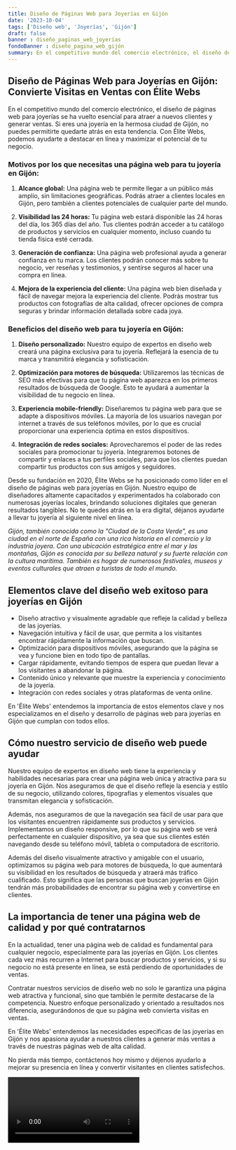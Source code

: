 ```yaml
---
title: Diseño de Páginas Web para Joyerías en Gijón
date: '2023-10-04'
tags: ['Diseño web', 'Joyerías', 'Gijón']
draft: false
banner : diseño_paginas_web_joyerías
fondoBanner : diseño_pagina_web_gijón
summary: En el competitivo mundo del comercio electrónico, el diseño de páginas web para joyerías se ha vuelto esencial para atraer a nuevos clientes y generar ventas. Si eres una joyería en la hermosa ciudad de Gijón, no puedes permitirte quedarte atrás en esta tendencia. Con Élite Webs, podemos ayudarte a destacar en línea y maximizar el potencial de tu negocio.
---
```


## **Diseño de Páginas Web para Joyerías en Gijón: Convierte Visitas en Ventas con Élite Webs**

En el competitivo mundo del comercio electrónico, el diseño de páginas web para joyerías se ha vuelto esencial para atraer a nuevos clientes y generar ventas. Si eres una joyería en la hermosa ciudad de Gijón, no puedes permitirte quedarte atrás en esta tendencia. Con Élite Webs, podemos ayudarte a destacar en línea y maximizar el potencial de tu negocio.

### **Motivos por los que necesitas una página web para tu joyería en Gijón:**

1. **Alcance global:** Una página web te permite llegar a un público más amplio, sin limitaciones geográficas. Podrás atraer a clientes locales en Gijón, pero también a clientes potenciales de cualquier parte del mundo.

2. **Visibilidad las 24 horas:** Tu página web estará disponible las 24 horas del día, los 365 días del año. Tus clientes podrán acceder a tu catálogo de productos y servicios en cualquier momento, incluso cuando tu tienda física esté cerrada.

3. **Generación de confianza:** Una página web profesional ayuda a generar confianza en tu marca. Los clientes podrán conocer más sobre tu negocio, ver reseñas y testimonios, y sentirse seguros al hacer una compra en línea.

4. **Mejora de la experiencia del cliente:** Una página web bien diseñada y fácil de navegar mejora la experiencia del cliente. Podrás mostrar tus productos con fotografías de alta calidad, ofrecer opciones de compra seguras y brindar información detallada sobre cada joya.

### **Beneficios del diseño web para tu joyería en Gijón:**

1. **Diseño personalizado:** Nuestro equipo de expertos en diseño web creará una página exclusiva para tu joyería. Reflejará la esencia de tu marca y transmitirá elegancia y sofisticación.

2. **Optimización para motores de búsqueda:** Utilizaremos las técnicas de SEO más efectivas para que tu página web aparezca en los primeros resultados de búsqueda de Google. Esto te ayudará a aumentar la visibilidad de tu negocio en línea.

3. **Experiencia mobile-friendly:** Diseñaremos tu página web para que se adapte a dispositivos móviles. La mayoría de los usuarios navegan por internet a través de sus teléfonos móviles, por lo que es crucial proporcionar una experiencia óptima en estos dispositivos.

4. **Integración de redes sociales:** Aprovecharemos el poder de las redes sociales para promocionar tu joyería. Integraremos botones de compartir y enlaces a tus perfiles sociales, para que los clientes puedan compartir tus productos con sus amigos y seguidores.

Desde su fundación en 2020, Élite Webs se ha posicionado como líder en el diseño de páginas web para joyerías en Gijón. Nuestro equipo de diseñadores altamente capacitados y experimentados ha colaborado con numerosas joyerías locales, brindando soluciones digitales que generan resultados tangibles. No te quedes atrás en la era digital, déjanos ayudarte a llevar tu joyería al siguiente nivel en línea.

*Gijón, también conocida como la "Ciudad de la Costa Verde", es una ciudad en el norte de España con una rica historia en el comercio y la industria joyera. Con una ubicación estratégica entre el mar y las montañas, Gijón es conocida por su belleza natural y su fuerte relación con la cultura marítima. También es hogar de numerosos festivales, museos y eventos culturales que atraen a turistas de todo el mundo.*

<GifSeo />

<Cta />

## Elementos clave del diseño web exitoso para joyerías en Gijón

- Diseño atractivo y visualmente agradable que refleje la calidad y belleza de las joyerías.
- Navegación intuitiva y fácil de usar, que permita a los visitantes encontrar rápidamente la información que buscan.
- Optimización para dispositivos móviles, asegurando que la página se vea y funcione bien en todo tipo de pantallas.
- Cargar rápidamente, evitando tiempos de espera que puedan llevar a los visitantes a abandonar la página.
- Contenido único y relevante que muestre la experiencia y conocimiento de la joyería.
- Integración con redes sociales y otras plataformas de venta online.

En 'Élite Webs' entendemos la importancia de estos elementos clave y nos especializamos en el diseño y desarrollo de páginas web para joyerías en Gijón que cumplan con todos ellos.

## Cómo nuestro servicio de diseño web puede ayudar

Nuestro equipo de expertos en diseño web tiene la experiencia y habilidades necesarias para crear una página web única y atractiva para su joyería en Gijón. Nos aseguramos de que el diseño refleje la esencia y estilo de su negocio, utilizando colores, tipografías y elementos visuales que transmitan elegancia y sofisticación.

Además, nos aseguramos de que la navegación sea fácil de usar para que los visitantes encuentren rápidamente sus productos y servicios. Implementamos un diseño responsive, por lo que su página web se verá perfectamente en cualquier dispositivo, ya sea que sus clientes estén navegando desde su teléfono móvil, tableta o computadora de escritorio.

Además del diseño visualmente atractivo y amigable con el usuario, optimizamos su página web para motores de búsqueda, lo que aumentará su visibilidad en los resultados de búsqueda y atraerá más tráfico cualificado. Esto significa que las personas que buscan joyerías en Gijón tendrán más probabilidades de encontrar su página web y convertirse en clientes.

## La importancia de tener una página web de calidad y por qué contratarnos

En la actualidad, tener una página web de calidad es fundamental para cualquier negocio, especialmente para las joyerías en Gijón. Los clientes cada vez más recurren a Internet para buscar productos y servicios, y si su negocio no está presente en línea, se está perdiendo de oportunidades de ventas.

Contratar nuestros servicios de diseño web no solo le garantiza una página web atractiva y funcional, sino que también le permite destacarse de la competencia. Nuestro enfoque personalizado y orientado a resultados nos diferencia, asegurándonos de que su página web convierta visitas en ventas.

En 'Élite Webs' entendemos las necesidades específicas de las joyerías en Gijón y nos apasiona ayudar a nuestros clientes a generar más ventas a través de nuestras páginas web de alta calidad.

No pierda más tiempo, contáctenos hoy mismo y déjenos ayudarlo a mejorar su presencia en línea y convertir visitantes en clientes satisfechos.

<Video />

<CtaBot job='Joyerías' city='Gijón'/>

<Gmaps query='Gijón+españa+maps' />
